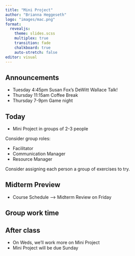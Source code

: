 ```yaml
---
title: "Mini Project"
author: "Brianna Heggeseth"
logo: "images/mac.png"
format: 
  revealjs:
    theme: slides.scss
    multiplex: true
    transition: fade
    chalkboard: true
    auto-stretch: false
editor: visual
---
```


## Announcements {.unnumbered}

-   Tuesday 4:45pm Susan Fox's DeWitt Wallace Talk!
-   Thursday 11:15am Coffee Break
-   Thursday 7-9pm Game night

## Today {.unnumbered}

-   Mini Project in groups of 2-3 people

Consider group roles:

- Facilitator
- Communication Manager
- Resource Manager

Consider assigning each person a group of exercises to try.


## Midterm Preview {.unnumbered}

- Course Schedule --> Midterm Review on Friday


## Group work time {.unnumbered }


## After class 


- On Weds, we'll work more on Mini Project
- Mini Project will be due Sunday
